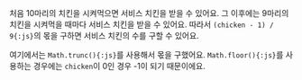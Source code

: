 처음 10마리의 치킨을 시켜먹으면 서비스 치킨을 받을 수 있어요.
그 이후에는 9마리의 치킨을 시켜먹을 때마다 서비스 치킨을 받을 수 있어요.
따라서 `(chicken - 1) / 9{:js}`의 몫을 구하면 서비스 치킨의 수를 구할 수 있어요.

여기에서는 `Math.trunc(){:js}`를 사용해서 몫을 구했어요. `Math.floor(){:js}`를 사용하는 경우에는 `chicken`이 0인 경우 -1이 되기 때문이에요.
